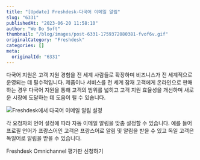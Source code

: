 ```yaml
---
title: "[Update] Freshdesk-다국어 이메일 알림"
slug: "6331"
publishedAt: "2023-06-20 11:58:10"
author: "We Do Soft"
thumbnail: "/blog/images/post-6331-1759372080381-fvof6v.gif"
originalCategory: "Freshdesk"
categories: []
meta:
  originalId: "6331"
---
```


다국어 지원은 고객 지원 경험을 전 세계 사람들로 확장하며 비즈니스가 전 세계적으로 운영되는 데 필수적입니다. 제품이나 서비스를 전 세계 잠재 고객에게 온라인으로 판매하는 경우 다국어 지원을 통해 고객의 범위를 넓히고 고객 지원 효율성을 개선하며 새로운 시장에 도달하는 데 도움이 될 수 있습니다.

![Freshdesk에서 다국어 이메일 알림 설정](/blog/images/post-6331-1759372080381-fvof6v.gif)

각 요청자의 언어 설정에 따라 자동 이메일 알림을 맞춤 설정할 수 있습니다. 예를 들어 프로필 언어가 프랑스어인 고객은 프랑스어로 알림 및 알림을 받을 수 있고 독일 고객은 독일어로 알림을 받을 수 있습니다.

Freshdesk Omnichannel 평가판 신청하기
